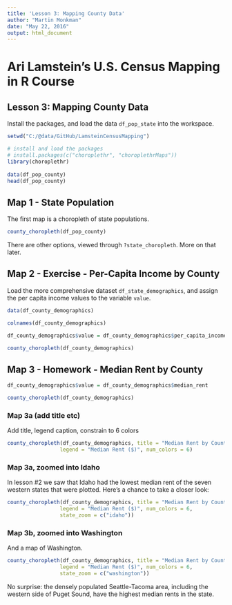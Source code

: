 ```yaml
---
title: 'Lesson 3: Mapping County Data'
author: "Martin Monkman"
date: "May 22, 2016"
output: html_document
---
```


# Ari Lamstein's U.S. Census Mapping in R Course

## Lesson 3: Mapping County Data

Install the packages, and load the data `df_pop_state` into the workspace.

```r

setwd("C:/@data/GitHub/LamsteinCensusMapping")

# install and load the packages
# install.packages(c("choroplethr", "choroplethrMaps"))
library(choroplethr)
 
data(df_pop_county)
head(df_pop_county)

```

## Map 1 - State Population

The first map is a choropleth of state populations.

```r

county_choropleth(df_pop_county)

```

There are other options, viewed through `?state_choropleth`. More on that later.

## Map 2 - Exercise - Per-Capita Income by County

Load the more comprehensive dataset `df_state_demographics`, and assign the per capita income values to the variable `value`.

```r

data(df_county_demographics)

colnames(df_county_demographics)

df_county_demographics$value = df_county_demographics$per_capita_income

county_choropleth(df_county_demographics)

```

## Map 3 - Homework - Median Rent by County


```r

df_county_demographics$value = df_county_demographics$median_rent

county_choropleth(df_county_demographics)


```


### Map 3a (add title etc)

Add title, legend caption, constrain to 6 colors

```r

county_choropleth(df_county_demographics, title = "Median Rent by County",
                 legend = "Median Rent ($)", num_colors = 6)


```


### Map 3a, zoomed into Idaho 

In lesson #2 we saw that Idaho had the lowest median rent of the seven western states that were plotted. Here's a chance to take a closer look:

```r

county_choropleth(df_county_demographics, title = "Median Rent by County: Idaho",
                 legend = "Median Rent ($)", num_colors = 6,
                 state_zoom = c("idaho"))


```


### Map 3b, zoomed into Washington 

And a map of Washington.

```r

county_choropleth(df_county_demographics, title = "Median Rent by County: Washington",
                 legend = "Median Rent ($)", num_colors = 6,
                 state_zoom = c("washington"))


```

No surprise: the densely populated Seattle-Tacoma area, including the western side of Puget Sound, have the highest median rents in the state.
